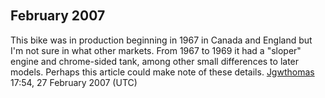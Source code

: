 <article id="9755048" title=Talk:Honda CB175>
	<talkpage id="9755048" title="Talk:Honda CB175">
{{motorcycling|class=Stub|importance=Low}}
{{WikiProject Brands|class=stub|importance=}}

==February 2007==
This bike was in production beginning in 1967 in Canada and England but I'm not sure in what other markets.  From 1967 to 1969 it had a &quot;sloper&quot; engine and chrome-sided tank, among other small differences to later models.  Perhaps this article could make note of these details.
[[User:Jgwthomas|Jgwthomas]] 17:54, 27 February 2007 (UTC)
	</talkpage>
</article>